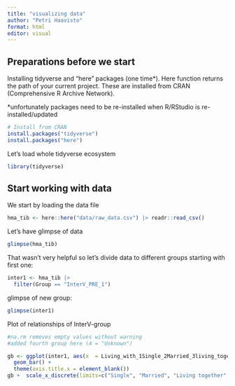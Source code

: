```yaml
---
title: "visualizing data"
author: "Petri Haavisto"
format: html
editor: visual
---
```


## Preparations before we start

Installing tidyverse and "here" packages (one time\*). Here function returns the path of your current project. These are installed from CRAN (Comprehensive R Archive Network).

\*unfortunately packages need to be re-installed when R/RStudio is re-installed/updated

```r
# Install from CRAN
install.packages("tidyverse")
install.packages("here")
```

Let's load whole tidyverse ecosystem

```r
library(tidyverse)
```

## Start working with data

We start by loading the data file

```r
hma_tib <- here::here("data/raw_data.csv") |> readr::read_csv()
```

Let's have glimpse of data

```r
glimpse(hma_tib)
```

That wasn't very helpful so let's divide data to different groups starting with first one:

```r
inter1 <- hma_tib |> 
  filter(Group == "InterV_PRE_1")
```

glimpse of new group:

```r
glimpse(inter1)
```

Plot of relationships of InterV-group

```r
#na.rm removes empty values without warning
#added fourth group here (4 = "Unknown")

gb <- ggplot(inter1, aes(x  = Living_with_1Single_2Married_3living_together)) +
  geom_bar() +
  theme(axis.title.x = element_blank())
gb +  scale_x_discrete(limits=c("Single", "Married", "Living together", "Unknown"))
```

